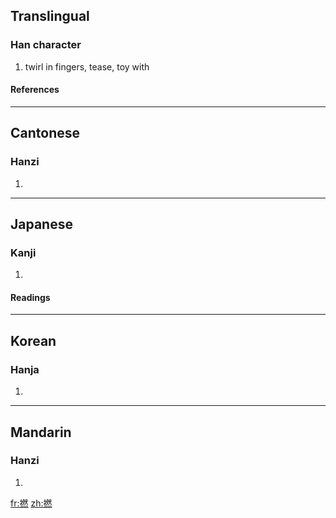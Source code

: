 {{see|拈}}

==Translingual==
===Han character===
{{Han char|rn=64|rad=手|as=12|sn=15|four=5303<sub>3</sub>|canj=手月大火 (QBKF)}}
# twirl in fingers, tease, toy with
====References====
{{Han ref|kx=0454.230|dkj=12713|dj=0804.030|hdz=31961.050|uh=649A|ud=25754|bh=BCBF|bd=48319}}

----
==Cantonese==
===Hanzi===
{{yue-hanzi|jyut=|y=nan2, nin2}}
# {{defn|Cantonese}}

----
==Japanese==
===Kanji===
{{ja-kanji|grade=|rs=手12}}
# {{defn|Japanese}} 
====Readings====
{{ja-readings|on=[[ねん]] (nen)|kun=[[ひねる]] (hineru), [[よる]] (yoru), [[より]] (yori)}}

----
==Korean==
===Hanja===
{{ko-hanja|hangeul=년>연|eumhun=|rv=nyeon>yeon|mr=nyŏn>yŏn|y=nyen>yen}}
# {{defn|Korean}}

----
==Mandarin==
===Hanzi===
{{cmn-hanzi|pin=[[niǎn]] ([[nian3]])|wg=nien<sup>3</sup>}}
# {{defn|Mandarin}}

[[fr:撚]]
[[zh:撚]]